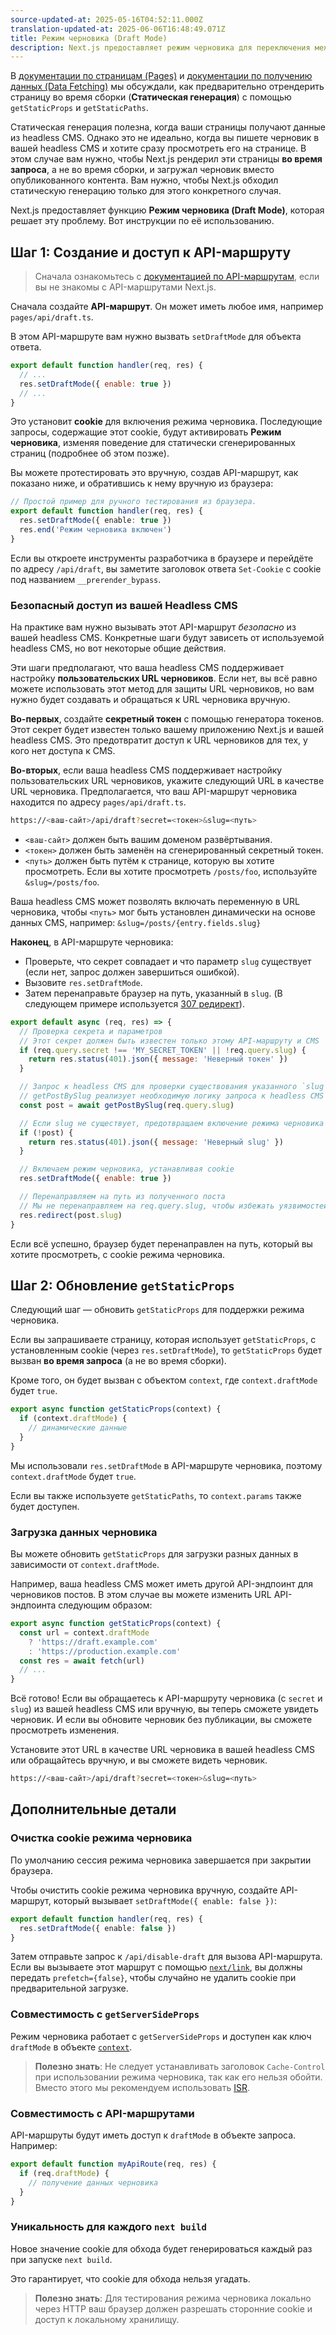 ```yaml
---
source-updated-at: 2025-05-16T04:52:11.000Z
translation-updated-at: 2025-06-06T16:48:49.071Z
title: Режим черновика (Draft Mode)
description: Next.js предоставляет режим черновика для переключения между статическими и динамическими страницами. Узнайте, как он работает с Pages Router.
---
```


В [документации по страницам (Pages)](/docs/pages/building-your-application/routing/pages-and-layouts) и [документации по получению данных (Data Fetching)](/docs/pages/building-your-application/data-fetching) мы обсуждали, как предварительно отрендерить страницу во время сборки (**Статическая генерация**) с помощью `getStaticProps` и `getStaticPaths`.

Статическая генерация полезна, когда ваши страницы получают данные из headless CMS. Однако это не идеально, когда вы пишете черновик в вашей headless CMS и хотите сразу просмотреть его на странице. В этом случае вам нужно, чтобы Next.js рендерил эти страницы **во время запроса**, а не во время сборки, и загружал черновик вместо опубликованного контента. Вам нужно, чтобы Next.js обходил статическую генерацию только для этого конкретного случая.

Next.js предоставляет функцию **Режим черновика (Draft Mode)**, которая решает эту проблему. Вот инструкции по её использованию.

## Шаг 1: Создание и доступ к API-маршруту

> Сначала ознакомьтесь с [документацией по API-маршрутам](/docs/pages/building-your-application/routing/api-routes), если вы не знакомы с API-маршрутами Next.js.

Сначала создайте **API-маршрут**. Он может иметь любое имя, например `pages/api/draft.ts`.

В этом API-маршруте вам нужно вызвать `setDraftMode` для объекта ответа.

```js
export default function handler(req, res) {
  // ...
  res.setDraftMode({ enable: true })
  // ...
}
```

Это установит **cookie** для включения режима черновика. Последующие запросы, содержащие этот cookie, будут активировать **Режим черновика**, изменяя поведение для статически сгенерированных страниц (подробнее об этом позже).

Вы можете протестировать это вручную, создав API-маршрут, как показано ниже, и обратившись к нему вручную из браузера:

```ts filename="pages/api/draft.ts"
// Простой пример для ручного тестирования из браузера.
export default function handler(req, res) {
  res.setDraftMode({ enable: true })
  res.end('Режим черновика включен')
}
```

Если вы откроете инструменты разработчика в браузере и перейдёте по адресу `/api/draft`, вы заметите заголовок ответа `Set-Cookie` с cookie под названием `__prerender_bypass`.

### Безопасный доступ из вашей Headless CMS

На практике вам нужно вызывать этот API-маршрут _безопасно_ из вашей headless CMS. Конкретные шаги будут зависеть от используемой headless CMS, но вот некоторые общие действия.

Эти шаги предполагают, что ваша headless CMS поддерживает настройку **пользовательских URL черновиков**. Если нет, вы всё равно можете использовать этот метод для защиты URL черновиков, но вам нужно будет создавать и обращаться к URL черновика вручную.

**Во-первых**, создайте **секретный токен** с помощью генератора токенов. Этот секрет будет известен только вашему приложению Next.js и вашей headless CMS. Это предотвратит доступ к URL черновиков для тех, у кого нет доступа к CMS.

**Во-вторых**, если ваша headless CMS поддерживает настройку пользовательских URL черновиков, укажите следующий URL в качестве URL черновика. Предполагается, что ваш API-маршрут черновика находится по адресу `pages/api/draft.ts`.

```bash filename="Терминал"
https://<ваш-сайт>/api/draft?secret=<токен>&slug=<путь>
```

- `<ваш-сайт>` должен быть вашим доменом развёртывания.
- `<токен>` должен быть заменён на сгенерированный секретный токен.
- `<путь>` должен быть путём к странице, которую вы хотите просмотреть. Если вы хотите просмотреть `/posts/foo`, используйте `&slug=/posts/foo`.

Ваша headless CMS может позволять включать переменную в URL черновика, чтобы `<путь>` мог быть установлен динамически на основе данных CMS, например: `&slug=/posts/{entry.fields.slug}`

**Наконец**, в API-маршруте черновика:

- Проверьте, что секрет совпадает и что параметр `slug` существует (если нет, запрос должен завершиться ошибкой).
- Вызовите `res.setDraftMode`.
- Затем перенаправьте браузер на путь, указанный в `slug`. (В следующем примере используется [307 редирект](https://developer.mozilla.org/docs/Web/HTTP/Status/307)).

```js
export default async (req, res) => {
  // Проверка секрета и параметров
  // Этот секрет должен быть известен только этому API-маршруту и CMS
  if (req.query.secret !== 'MY_SECRET_TOKEN' || !req.query.slug) {
    return res.status(401).json({ message: 'Неверный токен' })
  }

  // Запрос к headless CMS для проверки существования указанного `slug`
  // getPostBySlug реализует необходимую логику запроса к headless CMS
  const post = await getPostBySlug(req.query.slug)

  // Если slug не существует, предотвращаем включение режима черновика
  if (!post) {
    return res.status(401).json({ message: 'Неверный slug' })
  }

  // Включаем режим черновика, устанавливая cookie
  res.setDraftMode({ enable: true })

  // Перенаправляем на путь из полученного поста
  // Мы не перенаправляем на req.query.slug, чтобы избежать уязвимостей открытого перенаправления
  res.redirect(post.slug)
}
```

Если всё успешно, браузер будет перенаправлен на путь, который вы хотите просмотреть, с cookie режима черновика.

## Шаг 2: Обновление `getStaticProps`

Следующий шаг — обновить `getStaticProps` для поддержки режима черновика.

Если вы запрашиваете страницу, которая использует `getStaticProps`, с установленным cookie (через `res.setDraftMode`), то `getStaticProps` будет вызван **во время запроса** (а не во время сборки).

Кроме того, он будет вызван с объектом `context`, где `context.draftMode` будет `true`.

```js
export async function getStaticProps(context) {
  if (context.draftMode) {
    // динамические данные
  }
}
```

Мы использовали `res.setDraftMode` в API-маршруте черновика, поэтому `context.draftMode` будет `true`.

Если вы также используете `getStaticPaths`, то `context.params` также будет доступен.

### Загрузка данных черновика

Вы можете обновить `getStaticProps` для загрузки разных данных в зависимости от `context.draftMode`.

Например, ваша headless CMS может иметь другой API-эндпоинт для черновиков постов. В этом случае вы можете изменить URL API-эндпоинта следующим образом:

```js
export async function getStaticProps(context) {
  const url = context.draftMode
    ? 'https://draft.example.com'
    : 'https://production.example.com'
  const res = await fetch(url)
  // ...
}
```

Всё готово! Если вы обращаетесь к API-маршруту черновика (с `secret` и `slug`) из вашей headless CMS или вручную, вы теперь сможете увидеть черновик. И если вы обновите черновик без публикации, вы сможете просмотреть изменения.

Установите этот URL в качестве URL черновика в вашей headless CMS или обращайтесь вручную, и вы сможете видеть черновик.

```bash filename="Терминал"
https://<ваш-сайт>/api/draft?secret=<токен>&slug=<путь>
```

## Дополнительные детали

### Очистка cookie режима черновика

По умолчанию сессия режима черновика завершается при закрытии браузера.

Чтобы очистить cookie режима черновика вручную, создайте API-маршрут, который вызывает `setDraftMode({ enable: false })`:

```ts filename="pages/api/disable-draft.ts"
export default function handler(req, res) {
  res.setDraftMode({ enable: false })
}
```

Затем отправьте запрос к `/api/disable-draft` для вызова API-маршрута. Если вы вызываете этот маршрут с помощью [`next/link`](/docs/pages/api-reference/components/link), вы должны передать `prefetch={false}`, чтобы случайно не удалить cookie при предварительной загрузке.

### Совместимость с `getServerSideProps`

Режим черновика работает с `getServerSideProps` и доступен как ключ `draftMode` в объекте [`context`](/docs/pages/api-reference/functions/get-server-side-props#context-parameter).

> **Полезно знать**: Не следует устанавливать заголовок `Cache-Control` при использовании режима черновика, так как его нельзя обойти. Вместо этого мы рекомендуем использовать [ISR](/docs/pages/building-your-application/data-fetching/incremental-static-regeneration).

### Совместимость с API-маршрутами

API-маршруты будут иметь доступ к `draftMode` в объекте запроса. Например:

```js
export default function myApiRoute(req, res) {
  if (req.draftMode) {
    // получение данных черновика
  }
}
```

### Уникальность для каждого `next build`

Новое значение cookie для обхода будет генерироваться каждый раз при запуске `next build`.

Это гарантирует, что cookie для обхода нельзя угадать.

> **Полезно знать**: Для тестирования режима черновика локально через HTTP ваш браузер должен разрешать сторонние cookie и доступ к локальному хранилищу.